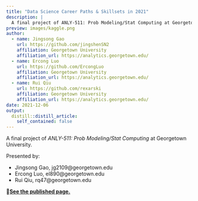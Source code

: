 ```yaml
---
title: "Data Science Career Paths & Skillsets in 2021"
description: |
  A final project of ANLY-511: Prob Modeling/Stat Computing at Georgetown University.
preview: images/kaggle.png
author:
  - name: Jingsong Gao
    url: https://github.com/jingshenSN2
    affiliation: Georgetown University
    affiliation_url: https://analytics.georgetown.edu/
  - name: Ercong Luo
    url: https://github.com/ErcongLuo
    affiliation: Georgetown University
    affiliation_url: https://analytics.georgetown.edu/
  - name: Rui Qiu
    url: https://github.com/rexarski
    affiliation: Georgetown University
    affiliation_url: https://analytics.georgetown.edu/
date: 2021-12-06
output:
  distill::distill_article:
    self_contained: false
---
```



A final project of *ANLY-511: Prob Modeling/Stat Computing* at Georgetown University.

Presented by:

- Jingsong Gao, jg2109@georgetown.edu
- Ercong Luo, el890@georgetown.edu
- Rui Qiu, rq47@georgetown.edu

**🔗[See the published page.](https://celeritasml.github.io/kaggle-ml-survey/)**